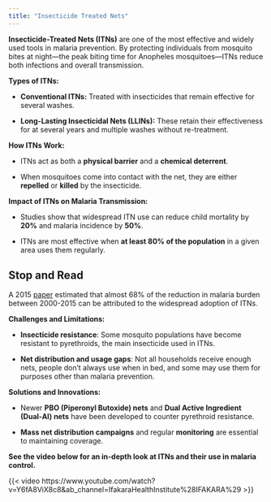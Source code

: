 ```yaml
---
title: "Insecticide Treated Nets"
---
```


**Insecticide-Treated Nets (ITNs)** are one of the most effective and widely used tools in malaria prevention. By protecting individuals from mosquito bites at night---the peak biting time for Anopheles mosquitoes---ITNs reduce both infections and overall transmission.

**Types of ITNs:**

-   **Conventional ITNs:** Treated with insecticides that remain effective for several washes.

-   **Long-Lasting Insecticidal Nets (LLINs):** These retain their effectiveness for at several years and multiple washes without re-treatment.

**How ITNs Work:**

-   ITNs act as both a **physical barrier** and a **chemical deterrent**.

-   When mosquitoes come into contact with the net, they are either **repelled** or **killed** by the insecticide.

**Impact of ITNs on Malaria Transmission:**

-   Studies show that widespread ITN use can reduce child mortality by **20%** and malaria incidence by **50%**.

-   ITNs are most effective when **at least 80% of the population** in a given area uses them regularly.

::: callout-tip
## Stop and Read

A 2015 [paper](10.1038/nature15535) estimated that almost 68% of the reduction in malaria burden between 2000-2015 can be attributed to the widespread adoption of ITNs.
:::

**Challenges and Limitations:**

-   **Insecticide resistance**: Some mosquito populations have become resistant to pyrethroids, the main insecticide used in ITNs.

-   **Net distribution and usage gaps**: Not all households receive enough nets, people don't always use when in bed, and some may use them for purposes other than malaria prevention.

**Solutions and Innovations:**

-   Newer **PBO (Piperonyl Butoxide) nets** and **Dual Active Ingredient (Dual-AI) nets** have been developed to counter pyrethroid resistance.

-   **Mass net distribution campaigns** and regular **monitoring** are essential to maintaining coverage.

**See the video below for an in-depth look at ITNs and their use in malaria control.**

{{< video https://www.youtube.com/watch?v=Y6fA8ViX8c8&ab_channel=IfakaraHealthInstitute%28IFAKARA%29 >}}
